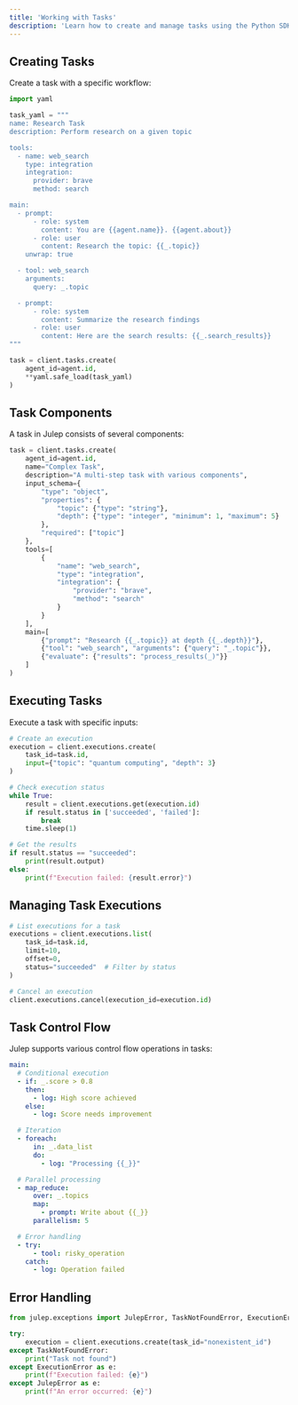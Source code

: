 ```yaml
---
title: 'Working with Tasks'
description: 'Learn how to create and manage tasks using the Python SDK'
---
```


## Creating Tasks

Create a task with a specific workflow:

```python [expandable]
import yaml

task_yaml = """
name: Research Task
description: Perform research on a given topic

tools:
  - name: web_search
    type: integration
    integration:
      provider: brave
      method: search

main:
  - prompt:
      - role: system
        content: You are {{agent.name}}. {{agent.about}}
      - role: user
        content: Research the topic: {{_.topic}}
    unwrap: true

  - tool: web_search
    arguments:
      query: _.topic

  - prompt:
      - role: system
        content: Summarize the research findings
      - role: user
        content: Here are the search results: {{_.search_results}}
"""

task = client.tasks.create(
    agent_id=agent.id,
    **yaml.safe_load(task_yaml)
)
```

## Task Components

A task in Julep consists of several components:

```python [expandable]
task = client.tasks.create(
    agent_id=agent.id,
    name="Complex Task",
    description="A multi-step task with various components",
    input_schema={
        "type": "object",
        "properties": {
            "topic": {"type": "string"},
            "depth": {"type": "integer", "minimum": 1, "maximum": 5}
        },
        "required": ["topic"]
    },
    tools=[
        {
            "name": "web_search",
            "type": "integration",
            "integration": {
                "provider": "brave",
                "method": "search"
            }
        }
    ],
    main=[
        {"prompt": "Research {{_.topic}} at depth {{_.depth}}"},
        {"tool": "web_search", "arguments": {"query": "_.topic"}},
        {"evaluate": {"results": "process_results(_)"}}
    ]
)
```

## Executing Tasks

Execute a task with specific inputs:

```python
# Create an execution
execution = client.executions.create(
    task_id=task.id,
    input={"topic": "quantum computing", "depth": 3}
)

# Check execution status
while True:
    result = client.executions.get(execution.id)
    if result.status in ['succeeded', 'failed']:
        break
    time.sleep(1)

# Get the results
if result.status == "succeeded":
    print(result.output)
else:
    print(f"Execution failed: {result.error}")
```

## Managing Task Executions

```python
# List executions for a task
executions = client.executions.list(
    task_id=task.id,
    limit=10,
    offset=0,
    status="succeeded"  # Filter by status
)

# Cancel an execution
client.executions.cancel(execution_id=execution.id)
```

## Task Control Flow

Julep supports various control flow operations in tasks:

```yaml [expandable]
main:
  # Conditional execution
  - if: _.score > 0.8
    then:
      - log: High score achieved
    else:
      - log: Score needs improvement

  # Iteration
  - foreach:
      in: _.data_list
      do:
        - log: "Processing {{_}}"

  # Parallel processing
  - map_reduce:
      over: _.topics
      map:
        - prompt: Write about {{_}}
      parallelism: 5

  # Error handling
  - try:
      - tool: risky_operation
    catch:
      - log: Operation failed
```

## Error Handling

```python
from julep.exceptions import JulepError, TaskNotFoundError, ExecutionError

try:
    execution = client.executions.create(task_id="nonexistent_id")
except TaskNotFoundError:
    print("Task not found")
except ExecutionError as e:
    print(f"Execution failed: {e}")
except JulepError as e:
    print(f"An error occurred: {e}")
``` 